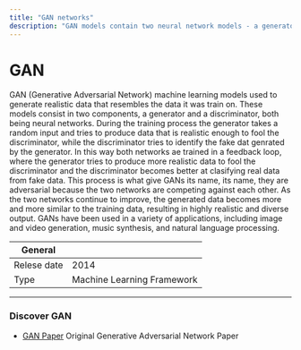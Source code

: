 ```yaml
---
title: "GAN networks"
description: "GAN models contain two neural network models - a generator and a discriminator. They play together to be better in every epoch. One generates images, second verifies them."
---
```


# GAN
GAN (Generative Adversarial Network) machine learning models used to generate realistic data that resembles the data it was train on. These models consist in two components, a generator and a discriminator, both being neural networks.
During the training process the generator takes a random input and tries to produce data that is realistic enough to fool the discriminator, while the discriminator tries to identify the fake dat genrated by the generator. In this way both networks ae trained in a feedback loop, where the generator tries to produce more realistic data to fool the discriminator and the discriminator becomes better at clasifying real data from fake data. This process is what give GANs its name, its name, they are adversarial because the two networks are competing against each other.
As the two networks continue to improve, the generated data becomes more and more similar to the training data, resulting in highly realistic and diverse output. GANs have been used in a variety of applications, including image and video generation, music synthesis, and natural language processing.

| General  |  |
| --- | --- |
| Relese date |  2014 |
| Type | Machine Learning Framework |

---

### Discover GAN

* [GAN Paper](https://arxiv.org/abs/1406.2661) Original Generative Adversarial Network Paper

